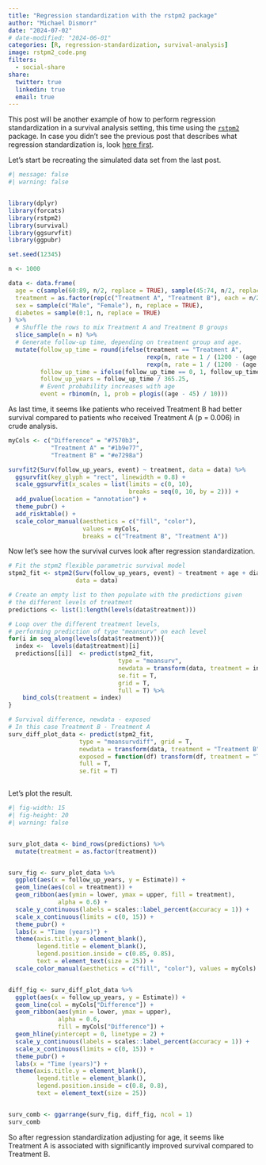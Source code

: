 ```yaml
---
title: "Regression standardization with the rstpm2 package"
author: "Michael Dismorr"
date: "2024-07-02"
# date-modified: "2024-06-01"
categories: [R, regression-standardization, survival-analysis]
image: rstpm2_code.png
filters:
  - social-share
share:
  twitter: true
  linkedin: true
  email: true
---
```


This post will be another example of how to perform regression standardization in a survival analysis setting, this time using the [`rstpm2`](https://cran.r-project.org/package=rstpm2) package. In case you didn't see the previous post that describes what regression standardization is, look [here first](../regression-standardization-with-mexhaz/index.qmd). 

Let's start be recreating the simulated data set from the last post.

```r
#| message: false
#| warning: false


library(dplyr)
library(forcats)
library(rstpm2)
library(survival)
library(ggsurvfit)
library(ggpubr)

set.seed(12345)

n <- 1000

data <- data.frame(
  age = c(sample(60:89, n/2, replace = TRUE), sample(45:74, n/2, replace = TRUE)),
  treatment = as.factor(rep(c("Treatment A", "Treatment B"), each = n/2)),
  sex = sample(c("Male", "Female"), n, replace = TRUE),
  diabetes = sample(0:1, n, replace = TRUE)
) %>%
  # Shuffle the rows to mix Treatment A and Treatment B groups
  slice_sample(n = n) %>%
  # Generate follow-up time, depending on treatment group and age. 
  mutate(follow_up_time = round(ifelse(treatment == "Treatment A",
                                       rexp(n, rate = 1 / (1200 - (age - 45) * 4)),
                                       rexp(n, rate = 1 / (1200 - (age - 45) * 8)))),
         follow_up_time = ifelse(follow_up_time == 0, 1, follow_up_time), 
         follow_up_years = follow_up_time / 365.25,
         # Event probability increases with age
         event = rbinom(n, 1, prob = plogis((age - 45) / 10)))

```

As last time, it seems like patients who received Treatment B had better survival compared to patients who received Treatment A (p = 0.006) in crude analysis.

```r

myCols <- c("Difference" = "#7570b3", 
            "Treatment A" = "#1b9e77", 
            "Treatment B" = "#e7298a")

survfit2(Surv(follow_up_years, event) ~ treatment, data = data) %>% 
  ggsurvfit(key_glyph = "rect", linewidth = 0.8) + 
  scale_ggsurvfit(x_scales = list(limits = c(0, 10), 
                                  breaks = seq(0, 10, by = 2))) + 
  add_pvalue(location = "annotation") + 
  theme_pubr() + 
  add_risktable() + 
  scale_color_manual(aesthetics = c("fill", "color"), 
                     values = myCols, 
                     breaks = c("Treatment B", "Treatment A"))


```

Now let's see how the survival curves look after regression standardization.


```r
# Fit the stpm2 flexible parametric survival model
stpm2_fit <- stpm2(Surv(follow_up_years, event) ~ treatment + age + diabetes, 
                   data = data)

# Create an empty list to then populate with the predictions given
# the different levels of treatment
predictions <- list(1:length(levels(data$treatment)))

# Loop over the different treatment levels, 
# performing prediction of type "meansurv" on each level
for(i in seq_along(levels(data$treatment))){
  index <-  levels(data$treatment)[i] 
  predictions[[i]]  <- predict(stpm2_fit, 
                               type = "meansurv", 
                               newdata = transform(data, treatment = index), 
                               se.fit = T, 
                               grid = T, 
                               full = T) %>% 
    bind_cols(treatment = index)
}

# Survival difference, newdata - exposed
# In this case Treatment B - Treatment A
surv_diff_plot_data <- predict(stpm2_fit, 
                    type = "meansurvdiff", grid = T, 
                    newdata = transform(data, treatment = "Treatment B"), 
                    exposed = function(df) transform(df, treatment = "Treatment A"), 
                    full = T, 
                    se.fit = T)



```


Let's plot the result. 

```r
#| fig-width: 15
#| fig-height: 20
#| warning: false


surv_plot_data <- bind_rows(predictions) %>% 
  mutate(treatment = as.factor(treatment))


surv_fig <- surv_plot_data %>% 
  ggplot(aes(x = follow_up_years, y = Estimate)) +
  geom_line(aes(col = treatment)) +
  geom_ribbon(aes(ymin = lower, ymax = upper, fill = treatment), 
              alpha = 0.6) +
  scale_y_continuous(labels = scales::label_percent(accuracy = 1)) +
  scale_x_continuous(limits = c(0, 15)) + 
  theme_pubr() +
  labs(x = "Time (years)") +
  theme(axis.title.y = element_blank(),
        legend.title = element_blank(),
        legend.position.inside = c(0.85, 0.85),
        text = element_text(size = 25)) +
  scale_color_manual(aesthetics = c("fill", "color"), values = myCols)


diff_fig <- surv_diff_plot_data %>% 
  ggplot(aes(x = follow_up_years, y = Estimate)) +
  geom_line(col = myCols["Difference"]) +
  geom_ribbon(aes(ymin = lower, ymax = upper), 
              alpha = 0.6, 
              fill = myCols["Difference"]) +
  geom_hline(yintercept = 0, linetype = 2) +
  scale_y_continuous(labels = scales::label_percent(accuracy = 1)) +
  scale_x_continuous(limits = c(0, 15)) + 
  theme_pubr() +
  labs(x = "Time (years)") +
  theme(axis.title.y = element_blank(),
        legend.title = element_blank(),
        legend.position.inside = c(0.8, 0.8),
        text = element_text(size = 25))


surv_comb <- ggarrange(surv_fig, diff_fig, ncol = 1)
surv_comb
```
So after regression standardization adjusting for age, it seems like Treatment A is associated with significantly improved survival compared to Treatment B. 

